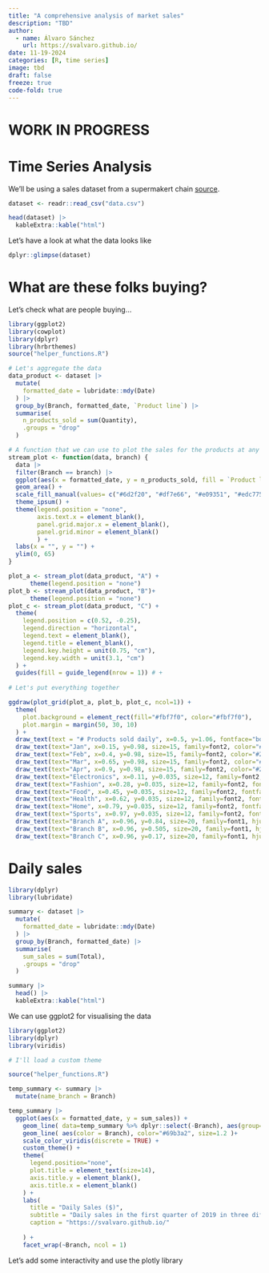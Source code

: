 ```yaml
---
title: "A comprehensive analysis of market sales"
description: "TBD"
author:
  - name: Álvaro Sánchez
    url: https://svalvaro.github.io/
date: 11-19-2024
categories: [R, time series]
image: tbd
draft: false 
freeze: true
code-fold: true
---
```

# WORK IN PROGRESS

# Time Series Analysis
We'll be using a sales dataset from a supermakert chain [source](https://www.kaggle.com/datasets/aungpyaeap/supermarket-sales?resource=download).

```r
dataset <- readr::read_csv("data.csv")
```

```r
head(dataset) |> 
  kableExtra::kable("html") 
```

Let's have a look at what the data looks like
```r
dplyr::glimpse(dataset)
```

# What are these folks buying?
Let's check what are people buying...


```r
library(ggplot2)
library(cowplot)
library(dplyr)
library(hrbrthemes)
source("helper_functions.R")

# Let's aggregate the data
data_product <- dataset |> 
  mutate(
    formatted_date = lubridate::mdy(Date)
  ) |> 
  group_by(Branch, formatted_date, `Product line`) |>
  summarise(
    n_products_sold = sum(Quantity),
    .groups = "drop"
  )

# A function that we can use to plot the sales for the products at any branch
stream_plot <- function(data, branch) {
  data |> 
  filter(Branch == branch) |> 
  ggplot(aes(x = formatted_date, y = n_products_sold, fill = `Product line`)) +
  geom_area() +
  scale_fill_manual(values= c("#6d2f20", "#df7e66", "#e09351", "#edc775", "#94b594", "#224b5e")) +
  theme_ipsum() +
  theme(legend.position = "none",
        axis.text.x = element_blank(),
        panel.grid.major.x = element_blank(),
        panel.grid.minor = element_blank()
        ) +
  labs(x = "", y = "") +
  ylim(0, 65)
}

plot_a <- stream_plot(data_product, "A") + 
      theme(legend.position = "none")
plot_b <- stream_plot(data_product, "B")+ 
      theme(legend.position = "none")
plot_c <- stream_plot(data_product, "C") +
  theme(
    legend.position = c(0.52, -0.25),
    legend.direction = "horizontal",
    legend.text = element_blank(),
    legend.title = element_blank(),
    legend.key.height = unit(0.75, "cm"),
    legend.key.width = unit(3.1, "cm")
  ) +
  guides(fill = guide_legend(nrow = 1)) # +
  
# Let's put everything together

ggdraw(plot_grid(plot_a, plot_b, plot_c, ncol=1)) +
  theme(
    plot.background = element_rect(fill="#fbf7f0", color="#fbf7f0"),
    plot.margin = margin(50, 30, 10)
  ) +
  draw_text(text = "# Products sold daily", x=0.5, y=1.06, fontface="bold", size= 30, family=font1, color="#224b5e") +
  draw_text(text="Jan", x=0.15, y=0.98, size=15, family=font2, color="#224b5e") +
  draw_text(text="Feb", x=0.4, y=0.98, size=15, family=font2, color="#224b5e") +
  draw_text(text="Mar", x=0.65, y=0.98, size=15, family=font2, color="#224b5e") +
  draw_text(text="Apr", x=0.9, y=0.98, size=15, family=font2, color="#224b5e") +
  draw_text(text="Electronics", x=0.11, y=0.035, size=12, family=font2, fontface="bold", color="#fbf7f0") +
  draw_text(text="Fashion", x=0.28, y=0.035, size=12, family=font2, fontface="bold", color="#fbf7f0") +
  draw_text(text="Food", x=0.45, y=0.035, size=12, family=font2, fontface="bold", color="#fbf7f0") +
  draw_text(text="Health", x=0.62, y=0.035, size=12, family=font2, fontface="bold", color="#fbf7f0") +
  draw_text(text="Home", x=0.79, y=0.035, size=12, family=font2, fontface="bold", color="#fbf7f0") +
  draw_text(text="Sports", x=0.97, y=0.035, size=12, family=font2, fontface="bold", color="#fbf7f0") +
  draw_text(text="Branch A", x=0.96, y=0.84, size=20, family=font1, hjust=0, color="#224b5e") +
  draw_text(text="Branch B", x=0.96, y=0.505, size=20, family=font1, hjust=0, color="#224b5e") +
  draw_text(text="Branch C", x=0.96, y=0.17, size=20, family=font1, hjust=0, color="#224b5e") 

```
# Daily sales
```r
library(dplyr)
library(lubridate)

summary <- dataset |> 
  mutate(
    formatted_date = lubridate::mdy(Date)
  ) |> 
  group_by(Branch, formatted_date) |>
  summarise(
    sum_sales = sum(Total),
    .groups = "drop"
  )

summary |> 
  head() |> 
  kableExtra::kable("html") 
```



We can use ggplot2 for visualising the data

```r
library(ggplot2)
library(dplyr)
library(viridis)

# I'll load a custom theme

source("helper_functions.R")

temp_summary <- summary |> 
  mutate(name_branch = Branch)

temp_summary |> 
  ggplot(aes(x = formatted_date, y = sum_sales)) +
    geom_line( data=temp_summary %>% dplyr::select(-Branch), aes(group=name_branch), color="grey", size=0.5, alpha=0.5) +
    geom_line( aes(color = Branch), color="#69b3a2", size=1.2 )+
    scale_color_viridis(discrete = TRUE) +
    custom_theme() +
    theme(
      legend.position="none",
      plot.title = element_text(size=14),
      axis.title.y = element_blank(),
      axis.title.x = element_blank()
    ) +
    labs(
      title = "Daily Sales ($)",
      subtitle = "Daily sales in the first quarter of 2019 in three different branches",
      caption = "https://svalvaro.github.io/"
      
    ) + 
    facet_wrap(~Branch, ncol = 1)
```



Let's add some interactivity and use the plotly library 
